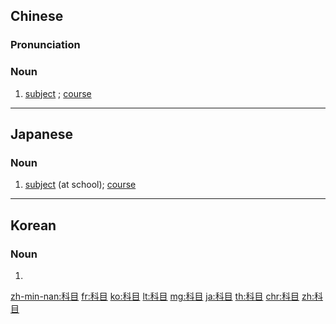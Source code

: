 ==Chinese==
{{zh-forms}}

===Pronunciation===
{{zh-pron
|m=kēmù
|ma=Zh-kemù.ogg
|c=fo1 muk6
|mn=kho-bo̍k/qz:kher-bo̍k/khe-bo̍k
|cat=n
}}

===Noun===
{{zh-noun}}

# [[subject]] {{gloss|at school}}; [[course]]

{{zh-cat|Advanced}}

----

==Japanese==
{{ja-kanjitab|か|もく|yomi=on}}

===Noun===
{{ja-noun|かもく}}

# [[subject]] (at school); [[course]]

----

==Korean==
{{ko-hanjatab}}

===Noun===
{{ko-noun|hj|hangeul=과목}}

# {{hanja form of|과목|[[subject]] (at school); [[course]]}}

[[zh-min-nan:科目]]
[[fr:科目]]
[[ko:科目]]
[[lt:科目]]
[[mg:科目]]
[[ja:科目]]
[[th:科目]]
[[chr:科目]]
[[zh:科目]]